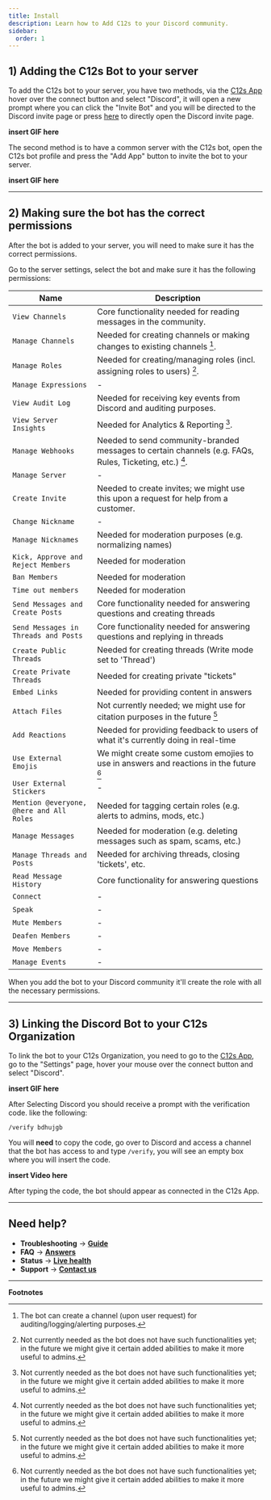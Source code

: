 ```yaml
---
title: Install
description: Learn how to Add C12s to your Discord community.
sidebar:
  order: 1
---
```



## 1) Adding the C12s Bot to your server

To add the C12s bot to your server, you have two methods, via the [C12s App](https://app.c12s.ai) hover over the connect button and select "Discord", it will open a new prompt where you can click the "Invite Bot" and you will be directed to the Discord invite page or press [here](https://discord.com/oauth2/authorize?client_id=1287755859690262588&permissions=8&response_type=code&redirect_uri=https%3A%2F%2Fapp.c12s.ai%2Fconnect&scope=bot) to directly open the Discord invite page.

**insert GIF here**

The second method is to have a common server with the C12s bot, open the C12s bot profile and press the "Add App" button to invite the bot to your server.

**insert GIF here**

---

## 2) Making sure the bot has the correct permissions

After the bot is added to your server, you will need to make sure it has the correct permissions.

Go to the server settings, select the bot and make sure it has the following permissions:

| Name | Description |
| ---- | ----------- |
| `View Channels` | Core functionality needed for reading messages in the community. |
| `Manage Channels` | Needed for creating channels or making changes to existing channels [^1]. |
| `Manage Roles` | Needed for creating/managing roles (incl. assigning roles to users) [^2]. |
| `Manage Expressions` | - |
| `View Audit Log` | Needed for receiving key events from Discord and auditing purposes. |
| `View Server Insights` | Needed for Analytics & Reporting [^2]. |
| `Manage Webhooks` | Needed to send community-branded messages to certain channels (e.g. FAQs, Rules, Ticketing, etc.) [^2]. |
| `Manage Server` | - |
| `Create Invite` | Needed to create invites; we might use this upon a request for help from a customer. |
| `Change Nickname` | - |
| `Manage Nicknames` | Needed for moderation purposes (e.g. normalizing names) |
| `Kick, Approve and Reject Members` | Needed for moderation |
| `Ban Members` | Needed for moderation |
| `Time out members` | Needed for moderation |
| `Send Messages and Create Posts` | Core functionality needed for answering questions and creating threads |
| `Send Messages in Threads and Posts` | Core functionality needed for answering questions and replying in threads |
| `Create Public Threads` | Needed for creating threads (Write mode set to 'Thread') |
| `Create Private Threads` | Needed for creating private "tickets" |
| `Embed Links` | Needed for providing content in answers |
| `Attach Files` | Not currently needed; we might use for citation purposes in the future [^2] |
| `Add Reactions` | Needed for providing feedback to users of what it's currently doing in real-time |
| `Use External Emojis` | We might create some custom emojies to use in answers and reactions in the future [^2] |
| `User External Stickers` | - |
| `Mention @everyone, @here and All Roles` | Needed for tagging certain roles (e.g. alerts to admins, mods, etc.) |
| `Manage Messages` | Needed for moderation (e.g. deleting messages such as spam, scams, etc.) |
| `Manage Threads and Posts` | Needed for archiving threads, closing 'tickets', etc. |
| `Read Message History` | Core functionality for answering questions |
| `Connect` | - |
| `Speak` | - |
| `Mute Members` | - |
| `Deafen Members` | - |
| `Move Members` | - |
| `Manage Events` | - |

<Badge text="Note" variant="tip" /> When you add the bot to your Discord community it'll create the role with all the necessary permissions. 

---

## 3) Linking the Discord Bot to your C12s Organization

To link the bot to your C12s Organization, you need to go to the [C12s App](https://app.c12s.ai), go to the "Settings" page, hover your mouse over the connect button and select "Discord".

**insert GIF here**

After Selecting Discord you should receive a prompt with the verification code. like the following:

```text
/verify bdhujgb
```

You will **need** to copy the code, go over to Discord and access a channel that the bot has access to and type `/verify`, you will see an empty box where you will insert the code.

**insert Video here**

After typing the code, the bot should appear as connected in the C12s App.

---

## Need help?

* **Troubleshooting** → **[Guide](/resources/troubleshooting/)**
* **FAQ** → **[Answers](/resources/faq/)**
* **Status** → **[Live health](https://status.c12s.ai)**
* **Support** → **[Contact us](/support/)**

---

**Footnotes**

[^1]: The bot can create a channel (upon user request) for auditing/logging/alerting purposes.
[^2]: Not currently needed as the bot does not have such functionalities yet; in the future we might give it certain added abilities to make it more useful to admins.
